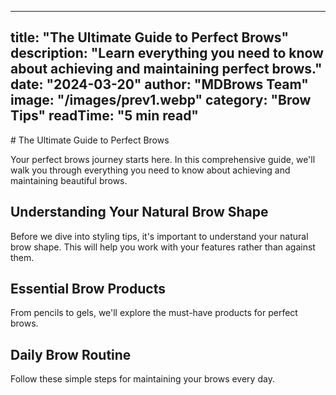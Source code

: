 
---
title: "The Ultimate Guide to Perfect Brows"
description: "Learn everything you need to know about achieving and maintaining perfect brows."
date: "2024-03-20"
author: "MDBrows Team"
image: "/images/prev1.webp"
category: "Brow Tips"
readTime: "5 min read"
---

<MDXContent>
# The Ultimate Guide to Perfect Brows

Your perfect brows journey starts here. In this comprehensive guide, we'll walk you through everything you need to know about achieving and maintaining beautiful brows.

## Understanding Your Natural Brow Shape
Before we dive into styling tips, it's important to understand your natural brow shape. This will help you work with your features rather than against them.

## Essential Brow Products
From pencils to gels, we'll explore the must-have products for perfect brows.

## Daily Brow Routine
Follow these simple steps for maintaining your brows every day.
</MDXContent> 